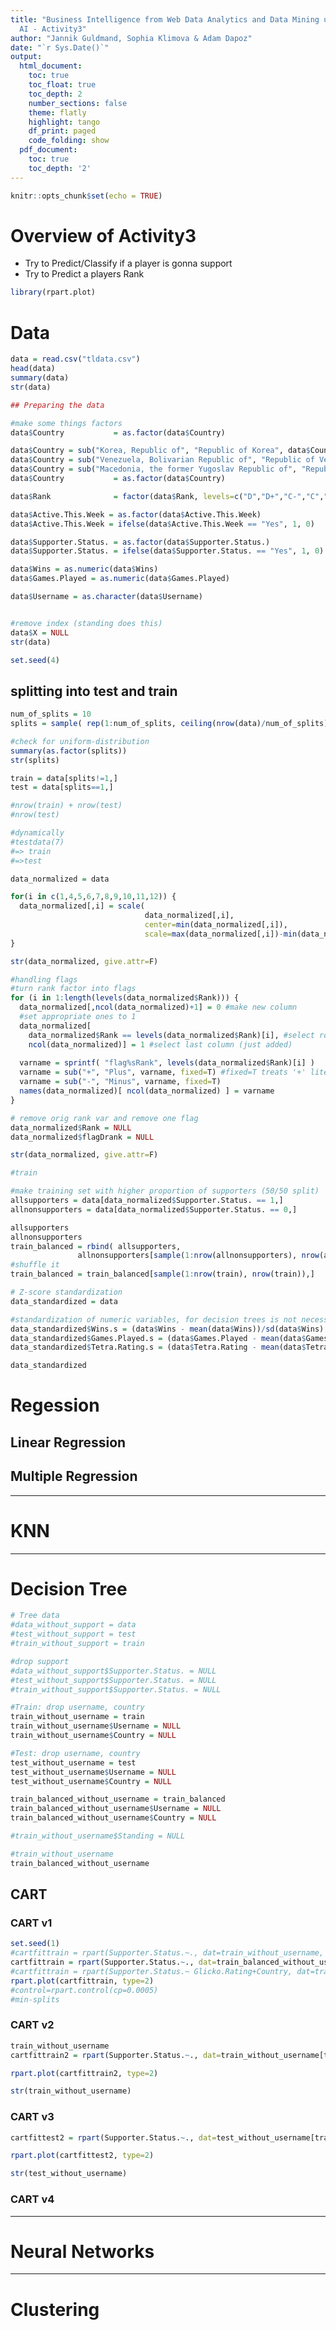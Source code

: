 ```yaml
---
title: "Business Intelligence from Web Data Analytics and Data Mining using R and
  AI - Activity3"
author: "Jannik Guldmand, Sophia Klimova & Adam Dapoz"
date: "`r Sys.Date()`"
output:
  html_document:
    toc: true
    toc_float: true
    toc_depth: 2
    number_sections: false
    theme: flatly
    highlight: tango
    df_print: paged
    code_folding: show
  pdf_document:
    toc: true
    toc_depth: '2'
---
```


```r
knitr::opts_chunk$set(echo = TRUE)
```

# Overview of Activity3
* Try to Predict/Classify if a player is gonna support
* Try to Predict a players Rank

```r
library(rpart.plot)
```

# Data
```r
data = read.csv("tldata.csv")
head(data)
summary(data)
str(data)
```
```r
## Preparing the data

#make some things factors
data$Country           = as.factor(data$Country)

data$Country = sub("Korea, Republic of", "Republic of Korea", data$Country)
data$Country = sub("Venezuela, Bolivarian Republic of", "Republic of Venezuela", data$Country)
data$Country = sub("Macedonia, the former Yugoslav Republic of", "Republic of Macedonia", data$Country)
data$Country           = as.factor(data$Country)

data$Rank              = factor(data$Rank, levels=c("D","D+","C-","C","C+","B-","B","B+","A-","A","A+","S-","S","S+","SS","U","X","X+"))

data$Active.This.Week = as.factor(data$Active.This.Week)
data$Active.This.Week = ifelse(data$Active.This.Week == "Yes", 1, 0)

data$Supporter.Status. = as.factor(data$Supporter.Status.)
data$Supporter.Status. = ifelse(data$Supporter.Status. == "Yes", 1, 0)

data$Wins = as.numeric(data$Wins)
data$Games.Played = as.numeric(data$Games.Played)

data$Username = as.character(data$Username)


#remove index (standing does this)
data$X = NULL
str(data)
```

```r
set.seed(4)
```


## splitting into test and train
```r
num_of_splits = 10
splits = sample( rep(1:num_of_splits, ceiling(nrow(data)/num_of_splits) ), nrow(data) )
```

```r
#check for uniform-distribution
summary(as.factor(splits))
str(splits)
```

```r
train = data[splits!=1,]
test = data[splits==1,]

#nrow(train) + nrow(test)
#nrow(test)

#dynamically
#testdata(7)
#=> train
#=>test

```

```r
data_normalized = data

for(i in c(1,4,5,6,7,8,9,10,11,12)) {
  data_normalized[,i] = scale(
                              data_normalized[,i], 
                              center=min(data_normalized[,i]), 
                              scale=max(data_normalized[,i])-min(data_normalized[,i]))
}

str(data_normalized, give.attr=F)
```

```r
#handling flags
#turn rank factor into flags
for (i in 1:length(levels(data_normalized$Rank))) {
  data_normalized[,ncol(data_normalized)+1] = 0 #make new column
  #set appropriate ones to 1
  data_normalized[
    data_normalized$Rank == levels(data_normalized$Rank)[i], #select rows matching rank
    ncol(data_normalized)] = 1 #select last column (just added)
  
  varname = sprintf( "flag%sRank", levels(data_normalized$Rank)[i] )
  varname = sub("+", "Plus", varname, fixed=T) #fixed=T treats '+' literal
  varname = sub("-", "Minus", varname, fixed=T)
  names(data_normalized)[ ncol(data_normalized) ] = varname
}

# remove orig rank var and remove one flag
data_normalized$Rank = NULL
data_normalized$flagDrank = NULL

str(data_normalized, give.attr=F)
```
```r
#train
```

```r
#make training set with higher proportion of supporters (50/50 split)
allsupporters = data[data_normalized$Supporter.Status. == 1,]
allnonsupporters = data[data_normalized$Supporter.Status. == 0,]

allsupporters
allnonsupporters
train_balanced = rbind( allsupporters, 
               allnonsupporters[sample(1:nrow(allnonsupporters), nrow(allsupporters)),] )
#shuffle it
train_balanced = train_balanced[sample(1:nrow(train), nrow(train)),]
```

```r
# Z-score standardization
data_standardized = data

#standardization of numeric variables, for decision trees is not necessary
data_standardized$Wins.s = (data$Wins - mean(data$Wins))/sd(data$Wins)
data_standardized$Games.Played.s = (data$Games.Played - mean(data$Games.Played))/sd(data$Games.Played)
data_standardized$Tetra.Rating.s = (data$Tetra.Rating - mean(data$Tetra.Rating))/sd(data$Tetra.Rating)

data_standardized
```


# Regession
## Linear Regression
## Multiple Regression

<hr>

# KNN




<hr>

# Decision Tree


```r
# Tree data
#data_without_support = data
#test_without_support = test
#train_without_support = train

#drop support
#data_without_support$Supporter.Status. = NULL
#test_without_support$Supporter.Status. = NULL
#train_without_support$Supporter.Status. = NULL

#Train: drop username, country
train_without_username = train
train_without_username$Username = NULL
train_without_username$Country = NULL

#Test: drop username, country
test_without_username = test
test_without_username$Username = NULL
test_without_username$Country = NULL

train_balanced_without_username = train_balanced
train_balanced_without_username$Username = NULL
train_balanced_without_username$Country = NULL

#train_without_username$Standing = NULL
```

```r
#train_without_username
train_balanced_without_username
```

## CART

### CART v1

```r
set.seed(1)
#cartfittrain = rpart(Supporter.Status.~., dat=train_without_username, method="class", control=rpart.control(minsplit=4, cp=0.0015))
cartfittrain = rpart(Supporter.Status.~., dat=train_balanced_without_username, method="class", control=rpart.control(minsplit=4, cp=0.003))
#cartfittrain = rpart(Supporter.Status.~ Glicko.Rating+Country, dat=train_without_username, method="class")
rpart.plot(cartfittrain, type=2)
#control=rpart.control(cp=0.0005)
#min-splits

```
### CART v2

```r
train_without_username
cartfittrain2 = rpart(Supporter.Status.~., dat=train_without_username[train_without_username$Standing<400,], method="class", control=rpart.control(minsplit=4, cp=0.03))

rpart.plot(cartfittrain2, type=2)
```
```r
str(train_without_username)
```

### CART v3

```r
cartfittest2 = rpart(Supporter.Status.~., dat=test_without_username[train_without_username$Standing<400,], method="class", control=rpart.control(minsplit=4, cp=0.03))

rpart.plot(cartfittest2, type=2)
```
```r
str(test_without_username)
```
### CART v4







<hr>
# Neural Networks

<hr>
# Clustering



